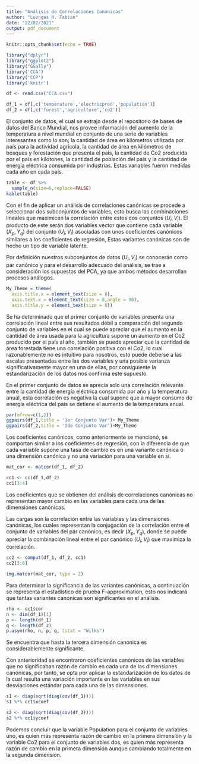 ```yaml
---
title: "Análisis de Correlaciones Canónicas"
author: "Luengas R. Fabian"
date: "22/02/2021"
output: pdf_document
---
```


```r
knitr::opts_chunk$set(echo = TRUE)
```

\section{Análisis de Correlaciones Canónicas Incremento en la Temperatura Mundial}
\subsection{1. Librerias.}

```r
library("dplyr") 
library("ggplot2")
library("GGally")
library('CCA')
library('CCP')
library('knitr')
```

```r
df <- read.csv("CCA.csv")
```
```r
df_1 = df[,c('temperature','electricprod','population')]
df_2 = df[,c('forest','agriculture','co2')]
```
\subsection{2. Conjunto de Datos.}

El conjunto de datos, el cual se extrajo desde el repositorio de bases de datos del Banco Mundial, nos provee información del aumento de la temperatura a nivel mundial en conjunto de una serie de variables interesantes como lo son; la cantidad de área en kilómetros utilizada por país para la actividad agrícola, la cantidad de área en kilómetros de bosques y forestación que presenta el país, la cantidad de Co2 producida por el país en kilotones, la cantidad de población del país y la cantidad de energía eléctrica consumida por industrias. Estas variables fueron medidas cada año en cada país.

```r
table <- df %>%
  sample_n(size=6,replace=FALSE)
kable(table)
```
Con el fin de aplicar un análisis de correlaciones canónicas se procede a seleccionar dos subconjuntos de variables, esto busca las combinaciones lineales que maximicen la correlación entre estos dos conjuntos ($U_i,V_i$). El producto de este serán dos variables vector que contiene cada variable ($X_p,Y_q$) del conjunto ($U_i,V_i$) asociadas con unos coeficientes canónicos similares a los coeficientes de regresión, Estas variantes canónicas son de hecho un tipo de variable latente.


Por definición nuestros subconjuntos de datos ($U_i,V_i$) se conocerán como pár canónico y para el desarrollo adecuado del análisis, se trae a consideración los supuestos del PCA, ya que ambos métodos desarrollan procesos análogos. 
```r
My_Theme = theme(
  axis.title.x = element_text(size = 8),
  axis.text.x = element_text(size = 8,angle = 90),
  axis.title.y = element_text(size = 8))
```

\subsection{3. Análisis de Correlación.}
Se ha determinado que el primer conjunto de variables presenta una correlación lineal entre sus resultados débil a comparación del segundo conjunto de variables en el cual se puede apreciar que el aumento en la cantidad de área usada para la agricultura supone un aumento en el Co2 producido por el país al año, también se puede apreciar que la cantidad de área forestada tiene una correlación positiva con el Co2, lo cual razonablemente no es intuitivo para nosotros, esto puede deberse a las escalas presentadas entre las dos variables y una posible varianza significativamente mayor en una de ellas, por consiguiente la estandarización de los datos nos confirma este supuesto.

En el primer conjunto de datos se aprecia solo una correlación relevante entre la cantidad de energía eléctrica consumida por año y la temperatura anual, esta correlación es negativa la cual supone que a mayor consumo de energía eléctrica del país se detiene el aumento de la temperatura anual.

```r
par(mfrow=c(1,2))
ggpairs(df_1,title = '1er Conjunto Var')+ My_Theme 
ggpairs(df_2,title = '2do Conjunto Var')+My_Theme 
```
\subsection{4. Análisis de Coeficientes Canónicos}
Los coeficientes canónicos, como anteriormente se mencionó, se comportan similar a los coeficientes de regresión, con la diferencia de que cada variable supone una tasa de cambio es en una variante canónica ó una dimensión canónica y no una variación para una variable en sí. 

```r
mat_cor <- matcor(df_1, df_2)
```
```r
cc1 <- cc(df_1,df_2)
cc1[3:4]
```
Los coeficientes que se obtienen del análisis de correlaciones canónicas no representan mayor cambio en las variables para cada una de las dimensiones canónicas.

\subsection{5. Cálculo de las Cargas de las Variables en las Dimensiones Canónicas}

Las cargas son la correlación entre las variables y las dimensiones canónicas, los cuales representan la conjugación de la correlación entre el conjunto de variables del par canónico, es decir ($X_p,Y_q$), donde se puede apreciar la combinación lineal entre el par canónico ($U_i,V_i$) que maximiza la correlación. 
```r
cc2 <- comput(df_1, df_2, cc1)
cc2[3:6]
```
```r
img.matcor(mat_cor, type = 2)
```
\subsection{6. Aproximaciones F de diferentes estadísticas de prueba}

Para determinar la significancia de las variantes canónicas, a continuación se representa el estadístico de prueba F-approximation, esto nos indicará que tantas variantes canónicas son significantes en el análisis. 
```r
rho <- cc1$cor
n <- dim(df_1)[1]
p <- length(df_1)
q <- length(df_2)
p.asym(rho, n, p, q, tstat = "Wilks")
```
Se encuentra que hasta la tercera dimensión canónica es considerablemente significante.

\subsection{7. Estandarización de las Observaciones y su Análisis}

Con anterioridad se encontraron coeficientes canónicos de las variables que no significaban razón de cambio en cada una de las dimensiones canónicas, por tanto, se opta por aplicar la estandarización de los datos de la cual resulta una variación importante en las variables en sus desviaciones estándar para cada una de las dimensiones. 

```r
s1 <- diag(sqrt(diag(cov(df_1))))
s1 %*% cc1$xcoef
```
```r
s2 <- diag(sqrt(diag(cov(df_2))))
s2 %*% cc1$ycoef
```
Podemos concluir que la variable Population para el conjunto de variables uno, es quien más representa razón de cambio en la primera dimensión y la variable Co2 para el conjunto de variables dos, es quien más representa razón de cambio en la primera dimensión aunque cambiando totalmente en la segunda dimensión.



